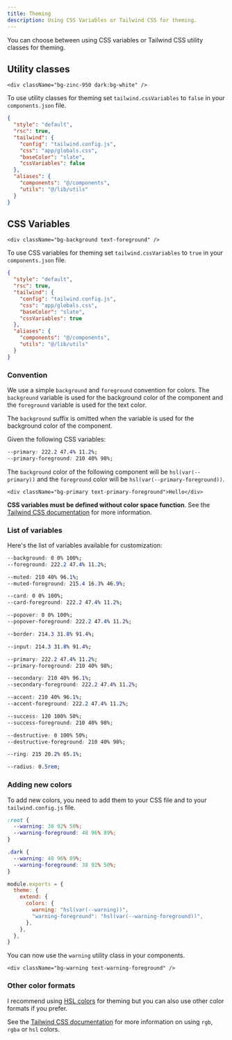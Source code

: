 ```yaml
---
title: Theming
description: Using CSS Variables or Tailwind CSS for theming.
---
```


You can choose between using CSS variables or Tailwind CSS utility classes for theming.

## Utility classes

```tsx /bg-zinc-950/ /text-zinc-50/ /dark:bg-white/ /dark:text-zinc-950/
<div className="bg-zinc-950 dark:bg-white" />
```

To use utility classes for theming set `tailwind.cssVariables` to `false` in your `components.json` file.

```json {8} title="components.json"
{
  "style": "default",
  "rsc": true,
  "tailwind": {
    "config": "tailwind.config.js",
    "css": "app/globals.css",
    "baseColor": "slate",
    "cssVariables": false
  },
  "aliases": {
    "components": "@/components",
    "utils": "@/lib/utils"
  }
}
```

## CSS Variables

```tsx /bg-background/ /text-foreground/
<div className="bg-background text-foreground" />
```

To use CSS variables for theming set `tailwind.cssVariables` to `true` in your `components.json` file.

```json {8} title="components.json"
{
  "style": "default",
  "rsc": true,
  "tailwind": {
    "config": "tailwind.config.js",
    "css": "app/globals.css",
    "baseColor": "slate",
    "cssVariables": true
  },
  "aliases": {
    "components": "@/components",
    "utils": "@/lib/utils"
  }
}
```

### Convention

We use a simple `background` and `foreground` convention for colors. The `background` variable is used for the background color of the component and the `foreground` variable is used for the text color.

<Callout className="mt-4">

The `background` suffix is omitted when the variable is used for the background color of the component.

</Callout>

Given the following CSS variables:

```css
--primary: 222.2 47.4% 11.2%;
--primary-foreground: 210 40% 98%;
```

The `background` color of the following component will be `hsl(var(--primary))` and the `foreground` color will be `hsl(var(--primary-foreground))`.

```tsx
<div className="bg-primary text-primary-foreground">Hello</div>
```

<Callout>

**CSS variables must be defined without color space function**. See the [Tailwind CSS documentation](https://tailwindcss.com/docs/customizing-colors#using-css-variables) for more information.

</Callout>

### List of variables

Here's the list of variables available for customization:

<Steps>

```css title="Default background color of <body />...etc"
--background: 0 0% 100%;
--foreground: 222.2 47.4% 11.2%;
```

```css title="Muted backgrounds such as <TabsList />, <Skeleton /> and <Switch />"
--muted: 210 40% 96.1%;
--muted-foreground: 215.4 16.3% 46.9%;
```

```css title="Background color for <Card />"
--card: 0 0% 100%;
--card-foreground: 222.2 47.4% 11.2%;
```

```css title="Background color for popovers such as <DropdownMenu />, <HoverCard />, <Popover />"
--popover: 0 0% 100%;
--popover-foreground: 222.2 47.4% 11.2%;
```

```css title="Default border color"
--border: 214.3 31.8% 91.4%;
```

```css title="Border color for inputs such as <Input />, <Select />, <Textarea />"
--input: 214.3 31.8% 91.4%;
```

```css title="Primary colors for <Button />"
--primary: 222.2 47.4% 11.2%;
--primary-foreground: 210 40% 98%;
```

```css title="Secondary colors for <Button />"
--secondary: 210 40% 96.1%;
--secondary-foreground: 222.2 47.4% 11.2%;
```

```css title="Used for accents such as hover effects on <DropdownMenuItem>, <SelectItem>...etc"
--accent: 210 40% 96.1%;
--accent-foreground: 222.2 47.4% 11.2%;
```

```css title="Used for success actions such as <Button variant="success">"
--success: 120 100% 50%;
--success-foreground: 210 40% 98%;
```

```css title="Used for destructive actions such as <Button variant="destructive">"
--destructive: 0 100% 50%;
--destructive-foreground: 210 40% 98%;
```

```css title="Used for focus ring"
--ring: 215 20.2% 65.1%;
```

```css title="Border radius for card, input and buttons"
--radius: 0.5rem;
```

</Steps>

### Adding new colors

To add new colors, you need to add them to your CSS file and to your `tailwind.config.js` file.

```css title="app/globals.css"
:root {
  --warning: 38 92% 50%;
  --warning-foreground: 48 96% 89%;
}

.dark {
  --warning: 48 96% 89%;
  --warning-foreground: 38 92% 50%;
}
```

```js {5-6} title="tailwind.config.js"
module.exports = {
  theme: {
    extend: {
      colors: {
        warning: "hsl(var(--warning))",
        "warning-foreground": "hsl(var(--warning-foreground))",
      },
    },
  },
}
```

You can now use the `warning` utility class in your components.

```tsx /bg-warning/ /text-warning-foreground/
<div className="bg-warning text-warning-foreground" />
```

### Other color formats

I recommend using [HSL colors](https://www.smashingmagazine.com/2021/07/hsl-colors-css/) for theming but you can also use other color formats if you prefer.

See the [Tailwind CSS documentation](https://tailwindcss.com/docs/customizing-colors#using-css-variables) for more information on using `rgb`, `rgba` or `hsl` colors.

